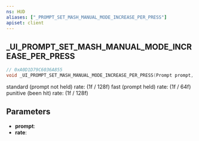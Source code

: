 ```yaml
---
ns: HUD
aliases: ["_PROMPT_SET_MASH_MANUAL_MODE_INCREASE_PER_PRESS"]
apiset: client
---
```

## _UI_PROMPT_SET_MASH_MANUAL_MODE_INCREASE_PER_PRESS

```c
// 0xA0D1D79C6036A855
void _UI_PROMPT_SET_MASH_MANUAL_MODE_INCREASE_PER_PRESS(Prompt prompt, float rate);
```

standard (prompt not held) rate: (1f / 128f)
fast (prompt held) rate: (1f / 64f)
punitive (been hit) rate: (1f / 128f)

## Parameters
* **prompt**:
* **rate**: